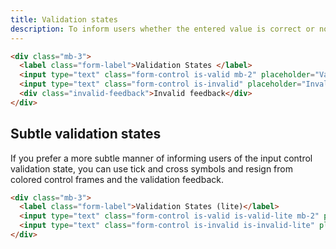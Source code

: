```yaml
---
title: Validation states
description: To inform users whether the entered value is correct or not, use either of the validation states. Thanks to that, users will immediately know which form elements they need to correct and, if the state displays as invalid, why the value is incorrect.
---
```


```html example code centered columns="1"
<div class="mb-3">
  <label class="form-label">Validation States </label>
  <input type="text" class="form-control is-valid mb-2" placeholder="Valid State..." />
  <input type="text" class="form-control is-invalid" placeholder="Invalid State..." />
  <div class="invalid-feedback">Invalid feedback</div>
</div>
```

## Subtle validation states

If you prefer a more subtle manner of informing users of the input control validation state, you can use tick and cross symbols and resign from colored control frames and the validation feedback.

```html example code centered columns="1"
<div class="mb-3">
  <label class="form-label">Validation States (lite)</label>
  <input type="text" class="form-control is-valid is-valid-lite mb-2" placeholder="Valid State..." />
  <input type="text" class="form-control is-invalid is-invalid-lite" placeholder="Invalid State..." />
</div>
```
